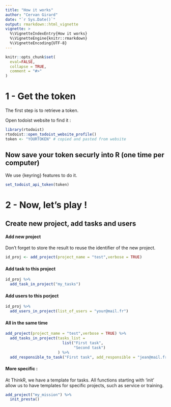 ```yaml
---
title: "How it works"
author: "Cervan Girard"
date: "`r Sys.Date()`"
output: rmarkdown::html_vignette
vignette: >
  %\VignetteIndexEntry{How it works}
  %\VignetteEngine{knitr::rmarkdown}
  %\VignetteEncoding{UTF-8}
---
```


```r
knitr::opts_chunk$set(
  eval=FALSE,
  collapse = TRUE,
  comment = "#>"
)
```

# 1 -  Get the token

The first step is to retrieve a token.

Open todoist website to find it :

```r
library(rtodoist)
rtodoist::open_todoist_website_profile()
token <- "YOURTOKEN" # copied and pasted from website
```


## Now save your token securly into R (one time per computer)

We use {keyring} features to do it. 

```r
set_todoist_api_token(token)
```


# 2 - Now, let's play !

## Create new project, add tasks and users

#### Add new project

Don't forget to store the result to reuse the identifier of the new project.

```r
id_proj <- add_project(project_name = "test",verbose = TRUE) 
```

#### Add task to this project

```r
id_proj %>%
  add_task_in_project("my_tasks")
```

#### Add users to this porject

```r
id_proj %>%
  add_users_in_project(list_of_users = "your@mail.fr")
```

#### All in the same time 

```r
add_project(project_name = "test",verbose = TRUE) %>%
  add_tasks_in_project(tasks_list = 
                         list("First task",
                              "Second task")
                       ) %>%
  add_responsible_to_task("First task", add_responsible = "jean@mail.fr")
```


#### More specific :

At ThinkR, we have a template for tasks. All functions starting with 'init' allow us to have templates for specific projects, such as service or training.

```r
add_project("my_mission") %>% 
  init_presta()
```

